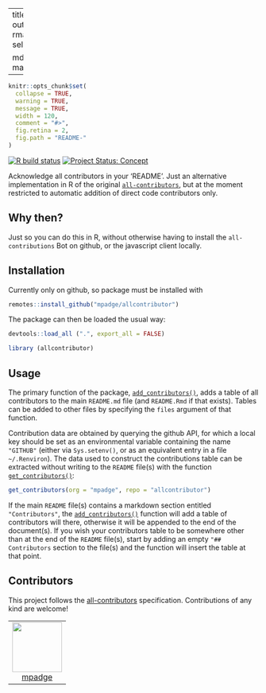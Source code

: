 
---
title: "allcontributor"
output:
  rmarkdown::html_vignette:
    self_contained: no

  md_document:
    variant: markdown_github
---

<!-- README.md is generated from README.Rmd. Please edit that file -->

```r
knitr::opts_chunk$set(
  collapse = TRUE,
  warning = TRUE,
  message = TRUE,
  width = 120,
  comment = "#>",
  fig.retina = 2,
  fig.path = "README-"
)
```

<!-- badges: start -->

[![R build
status](https://github.com/mpadge/allcontributor/workflows/R-CMD-check/badge.svg)](https://github.com/mpadge/allcontributor/actions?query=workflow%3AR-CMD-check)
[![Project Status:
Concept](https://www.repostatus.org/badges/latest/concept.svg)](https://www.repostatus.org/#concept)
<!-- badges: end -->

Acknowledge all contributors in your 'README'. Just an alternative
implementation in R of the original
[`all-contributors`](https://github.com/all-contributors/all-contributors), but
at the moment restricted to automatic addition of direct code contributors
only.

## Why then?

Just so you can do this in R, without otherwise having to install the
`all-contributions` Bot on github, or the javascript client locally.

## Installation

Currently only on github, so package must be installed with

```r
remotes::install_github("mpadge/allcontributor")
```

The package can then be loaded the usual way:
```r
devtools::load_all (".", export_all = FALSE)
```
```r
library (allcontributor)
```

## Usage

The primary function of the package,
[`add_contributors()`](https://mpadge.github.io/allcontributor/reference/add_contributors.html),
adds a table of all contributors to the main `README.md` file (and `README.Rmd`
if that exists). Tables can be added to other files by specifying the `files`
argument of that function.

Contribution data are obtained by querying the github API, for which a local
key should be set as an environmental variable containing the name `"GITHUB"`
(either via `Sys.setenv()`, or as an equivalent entry in a file `~/.Renviron`).
The data used to construct the contributions table can be extracted without
writing to the `README` file(s) with the function
[`get_contributors()`](https://mpadge.github.io/allcontributor/reference/get_contributors.html):

```r
get_contributors(org = "mpadge", repo = "allcontributor")
```


If the main `README` file(s) contains a markdown section entitled
`"Contributors"`, the 
[`add_contributors()`](https://mpadge.github.io/allcontributor/reference/add_contributors.html)
function will add a table of contributors will there, otherwise it will be
appended to the end of the document(s). If you wish your contributors table to
be somewhere other than at the end of the `README` file(s), start by adding an
empty `"## Contributors` section to the file(s) and the function will insert
the table at that point.


## Contributors

<!-- ALL-CONTRIBUTORS-LIST:START - Do not remove or modify this section -->
<!-- prettier-ignore-start -->
<!-- markdownlint-disable -->

This project follows the [all-contributors](https://allcontributors.org) specification. Contributions of any kind are welcome!

<table>

<tr>
<td align="center">
<a href="https://github.com/mpadge">
<img src="https://avatars1.githubusercontent.com/u/6697851?v=4" width="100px;" alt=""/>
</a><br>
<a href="https://github.com/mpadge/allcontributor/commits?author=mpadge">mpadge</a>
</td>
</tr>

</table>

<!-- markdownlint-enable -->
<!-- prettier-ignore-end -->
<!-- ALL-CONTRIBUTORS-LIST:END -->

